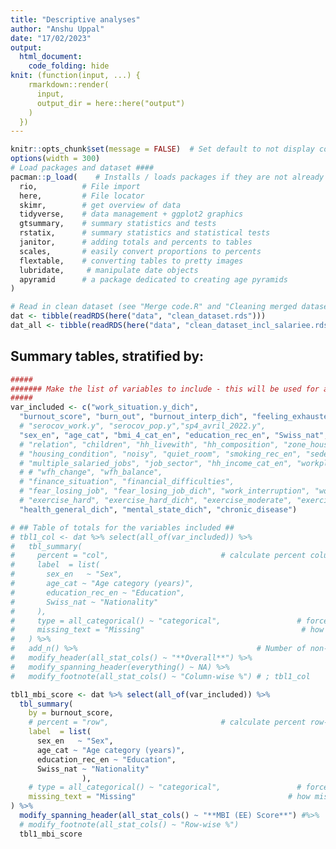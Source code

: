 ```yaml
---
title: "Descriptive analyses"
author: "Anshu Uppal"
date: "17/02/2023"
output: 
  html_document:
    code_folding: hide
knit: (function(input, ...) {
    rmarkdown::render(
      input, 
      output_dir = here::here("output")
    )
  })
---
```


```r
knitr::opts_chunk$set(message = FALSE)  # Set default to not display code from chunks and not to display warnings
options(width = 300)
# Load packages and dataset ####
pacman::p_load(    # Installs / loads packages if they are not already installed / loaded
  rio,          # File import
  here,         # File locator
  skimr,        # get overview of data
  tidyverse,    # data management + ggplot2 graphics 
  gtsummary,    # summary statistics and tests
  rstatix,      # summary statistics and statistical tests
  janitor,      # adding totals and percents to tables
  scales,       # easily convert proportions to percents  
  flextable,    # converting tables to pretty images
  lubridate,     # manipulate date objects
  apyramid      # a package dedicated to creating age pyramids
)

# Read in clean dataset (see "Merge code.R" and "Cleaning merged dataset")
dat <- tibble(readRDS(here("data", "clean_dataset.rds")))
dat_all <- tibble(readRDS(here("data", "clean_dataset_incl_salariee.rds")))
```

## Summary tables, stratified by: {.tabset}
<!-- ############################################################## -->
<!-- Make a generic table without stratification, for later merging -->
<!-- ############################################################## -->
```r

#####
####### Make the list of variables to include - this will be used for all tables
#####
var_included <- c("work_situation.y_dich",
  "burnout_score", "burn_out", "burnout_interp_dich", "feeling_exhausted_dich", "wfh", "wfh_cat", "wfh_change", "wfh_exposure", "wfh_balance",
  # "serocov_work.y", "serocov_pop.y","sp4_avril_2022.y",
  "sex_en", "age_cat", "bmi_4_cat_en", "education_rec_en", "Swiss_nat", "ethnicity_dct", "ethn_dich",
  # "relation", "children", "hh_livewith", "hh_composition", "zone_house",
  # "housing_condition", "noisy", "quiet_room", "smoking_rec_en", "sedentary_work",
  # "multiple_salaried_jobs", "job_sector", "hh_income_cat_en", "workplace_size", "workplace_size_dich", "supervision",
  # # "wfh_change", "wfh_balance", 
  # "finance_situation", "financial_difficulties",
  # "fear_losing_job", "fear_losing_job_dich", "work_interruption", "work_interruption_dich",
  # "exercise_hard", "exercise_hard_dich", "exercise_moderate", "exercise_moderate_dich",
  "health_general_dich", "mental_state_dich", "chronic_disease")

# ## Table of totals for the variables included ##
# tbl1_col <- dat %>% select(all_of(var_included)) %>% 
#   tbl_summary(
#     percent = "col",                         # calculate percent column-wise
#     label  = list(
#       sex_en   ~ "Sex",
#       age_cat ~ "Age category (years)",
#       education_rec_en ~ "Education",
#       Swiss_nat ~ "Nationality"
#     ),
#     type = all_categorical() ~ "categorical",                 # force all categorical levels to display
#     missing_text = "Missing"                                   # how missing values should display
#   ) %>%
#   add_n() %>%                                        # Number of non-missing values
#   modify_header(all_stat_cols() ~ "**Overall**") %>% 
#   modify_spanning_header(everything() ~ NA) %>% 
#   modify_footnote(all_stat_cols() ~ "Column-wise %") # ; tbl1_col
```



```r
tbl1_mbi_score <- dat %>% select(all_of(var_included)) %>% 
  tbl_summary(
    by = burnout_score,
    # percent = "row",                         # calculate percent row-wise
    label  = list(
      sex_en   ~ "Sex",
      age_cat ~ "Age category (years)",
      education_rec_en ~ "Education",
      Swiss_nat ~ "Nationality"
                ),
    # type = all_categorical() ~ "categorical",                 # force all categorical levels to display
    missing_text = "Missing"                                  # how missing values should display
) %>% 
  modify_spanning_header(all_stat_cols() ~ "**MBI (EE) Score**") #%>% 
  # modify_footnote(all_stat_cols() ~ "Row-wise %")
  tbl1_mbi_score
```

<!-- ### MBI score -->
<!-- ```{r} -->
<!-- tbl1_mbi_score_combined <- -->
<!--   tbl_merge( -->
<!--     tbls = list(tbl1_col, tbl1_mbi_score), -->
<!--     tab_spanner = c(NA, "**EE-MBI score**") -->
<!--       ) ; tbl1_mbi_score_combined -->
<!-- ``` -->